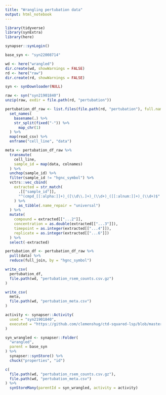 ```yaml
---
title: "Wrangling pertubation data"
output: html_notebook
---
```


```r
library(tidyverse)
library(synExtra)
library(here)

synapser::synLogin()

base_syn <- "syn22008714"

wd <- here("wrangled")
dir.create(wd, showWarnings = FALSE)
rd <- here("raw")
dir.create(rd, showWarnings = FALSE)

syn <- synDownloader(NULL)
```


```r
raw <- syn("syn21901840")
unzip(raw, exdir = file.path(rd, "pertubation"))

pertubation_df_raw <- list.files(file.path(rd, "pertubation"), full.names = TRUE) %>%
  set_names(
    basename(.) %>%
    str_split(fixed("-")) %>%
      map_chr(1)
  ) %>%
  map(read_csv) %>%
  enframe("cell_line", "data")

meta <- pertubation_df_raw %>%
  transmute(
    cell_line,
    sample_id = map(data, colnames)
  ) %>%
  unchop(sample_id) %>%
  filter(sample_id != "hgnc_symbol") %>%
  vctrs::vec_cbind(
    extracted = str_match(
      .[["sample_id"]],
      "^(cmpd_[[:alpha:]]+)_([\\d\\.]+)_(\\d+)_([[:alnum:]]+)_(\\d+)$"
    ) %>%
      as_tibble(.name_repair = "universal")
  ) %>%
  mutate(
    compound = extracted[["...2"]],
    concentration = as.double(extracted[["...3"]]),
    timepoint = as.integer(extracted[["...4"]]),
    replicate = as.integer(extracted[["...6"]])
  ) %>%
  select(-extracted)

pertubation_df <- pertubation_df_raw %>%
  pull(data) %>%
  reduce(full_join, by = "hgnc_symbol")

write_csv(
  pertubation_df,
  file.path(wd, "pertubation_rsem_counts.csv.gz")
)

write_csv(
  meta,
  file.path(wd, "pertubation_meta.csv")
)

```


```r

activity <- synapser::Activity(
  used = "syn21901840",
  executed = "https://github.com/clemenshug/ctd-squared-lsp/blob/master/wrangling/01-pertubation_data.Rmd"
)

syn_wrangled <- synapser::Folder(
  "wrangled",
  parent = base_syn
) %>%
  synapser::synStore() %>%
  chuck("properties", "id")

c(
  file.path(wd, "pertubation_rsem_counts.csv.gz"),
  file.path(wd, "pertubation_meta.csv")
) %>%
  synStoreMany(parentId = syn_wrangled, activity = activity)

```
